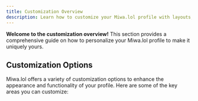 ```yaml
---
title: Customization Overview
description: Learn how to customize your Miwa.lol profile with layouts, colors, fonts, and more.
---
```



**Welcome to the customization overview!** This section provides a comprehensive guide on how to personalize your Miwa.lol profile to make it uniquely yours.

## Customization Options

Miwa.lol offers a variety of customization options to enhance the appearance and functionality of your profile. Here are some of the key areas you can customize:
<CardGrid>
  <LinkCard
    href="/customize/layouts/" title="Layouts"
    description="Discover different layout options to structure your profile."
  />
  <LinkCard
    href="/customize/colors/" title="Colors"
    description="Learn how to customize the colors of your profile."
  />
  <LinkCard
    href="/customize/fonts/" title="Fonts"
    description="Choose from a variety of fonts to match your style."
  />
  <LinkCard
    href="/customize/assets/" title="Assets"
    description="Add an avatar, background, audios, and a custom cursor to your profile."
  />
  <LinkCard
    href="/customize/tab/" title="Browser Tab"
    description="Customize the browser tab title and icon for your profile."
  />
  <LinkCard
    href="/customize/privacy/" title="Privacy Settings"
    description="Manage privacy settings for your profile, such as hiding views and likes."
  />
  <LinkCard
    href="/customize/misc/" title="Miscellaneous"
    description="Explore additional customization options to enhance your profile."
  />
</CardGrid>